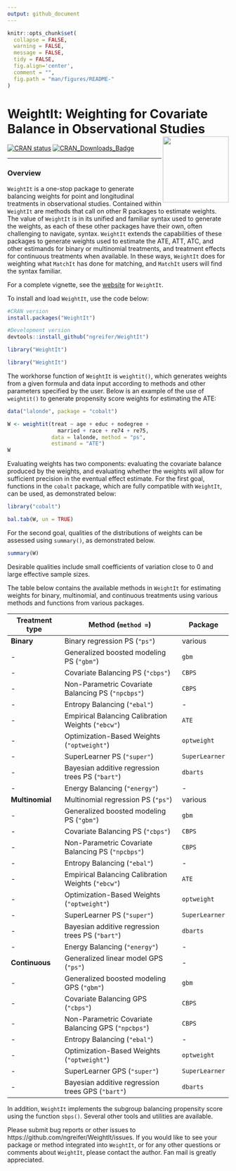 ```yaml
---
output: github_document
---
```


<!-- README.md is generated from README.Rmd. Please edit that file -->

```r
knitr::opts_chunk$set(
  collapse = FALSE,
  warning = FALSE,
  message = FALSE,
  tidy = FALSE,
  fig.align='center',
  comment = "",
  fig.path = "man/figures/README-"
)
```
# WeightIt: Weighting for Covariate Balance in Observational Studies <img src="man/figures/logo.png" align="right" width="150"/>

<!-- badges: start -->
[![CRAN status](https://www.r-pkg.org/badges/version/WeightIt)](https://CRAN.R-project.org/package=WeightIt)
[![CRAN_Downloads_Badge](https://cranlogs.r-pkg.org/badges/WeightIt?color=00622B)](https://cran.r-project.org/package=WeightIt)
<!-- badges: end -->

------
### Overview

`WeightIt` is a one-stop package to generate balancing weights for point and longitudinal treatments in observational studies. Contained within `WeightIt` are methods that call on other R packages to estimate weights. The value of `WeightIt` is in its unified and familiar syntax used to generate the weights, as each of these other packages have their own, often challenging to navigate, syntax. `WeightIt` extends the capabilities of these packages to generate weights used to estimate the ATE, ATT, ATC, and other estimands for binary or multinomial treatments, and treatment effects for continuous treatments when available. In these ways, `WeightIt` does for weighting what `MatchIt` has done for matching, and `MatchIt` users will find the syntax familiar.

For a complete vignette, see the [website](https://ngreifer.github.io/WeightIt/articles/WeightIt.html) for `WeightIt`.

To install and load `WeightIt`, use the code below:

```r
#CRAN version
install.packages("WeightIt")

#Development version
devtools::install_github("ngreifer/WeightIt")

library("WeightIt")
```
```r
library("WeightIt")
```

The workhorse function of `WeightIt` is `weightit()`, which generates weights from a given formula and data input according to methods and other parameters specified by the user. Below is an example of the use of `weightit()` to generate propensity score weights for estimating the ATE:

```r
data("lalonde", package = "cobalt")

W <- weightit(treat ~ age + educ + nodegree + 
                married + race + re74 + re75, 
              data = lalonde, method = "ps", 
              estimand = "ATE")
W
```

Evaluating weights has two components: evaluating the covariate balance produced by the weights, and evaluating whether the weights will allow for sufficient precision in the eventual effect estimate. For the first goal, functions in the `cobalt` package, which are fully compatible with `WeightIt`, can be used, as demonstrated below:

```r
library("cobalt")

bal.tab(W, un = TRUE)
```

For the second goal, qualities of the distributions of weights can be assessed using `summary()`, as demonstrated below.

```r
summary(W)
```

Desirable qualities include small coefficients of variation close to 0 and large effective sample sizes.

The table below contains the available methods in `WeightIt` for estimating weights for binary, multinomial, and continuous treatments using various methods and functions from various packages.
 
 Treatment type | Method (`method = `) | Package
 -------------- | -------------------- | --------
 **Binary** | Binary regression PS (`"ps"`) | various 
 - | Generalized boosted modeling PS (`"gbm"`) | `gbm`
 - | Covariate Balancing PS (`"cbps"`) | `CBPS`
 - | Non-Parametric Covariate Balancing PS (`"npcbps"`) | `CBPS`
 - | Entropy Balancing (`"ebal"`) | -
 - | Empirical Balancing Calibration Weights (`"ebcw"`) | `ATE`
 - | Optimization-Based Weights (`"optweight"`) | `optweight`
 - | SuperLearner PS (`"super"`) | `SuperLearner`
 - | Bayesian additive regression trees PS (`"bart"`) | `dbarts`
 - | Energy Balancing (`"energy"`) | -
 **Multinomial** | Multinomial regression PS (`"ps"`) | various
 - | Generalized boosted modeling PS (`"gbm"`) | `gbm`
 - | Covariate Balancing PS (`"cbps"`) | `CBPS`
 - | Non-Parametric Covariate Balancing PS (`"npcbps"`) | `CBPS`
 - | Entropy Balancing (`"ebal"`) | -
 - | Empirical Balancing Calibration Weights (`"ebcw"`) | `ATE`
 - | Optimization-Based Weights (`"optweight"`) | `optweight`
 - | SuperLearner PS (`"super"`) | `SuperLearner`
 - | Bayesian additive regression trees PS (`"bart"`) | `dbarts`
 - | Energy Balancing (`"energy"`) | -
 **Continuous** | Generalized linear model GPS (`"ps"`) | -
 - | Generalized boosted modeling GPS (`"gbm"`) | `gbm`
 - | Covariate Balancing GPS (`"cbps"`) | `CBPS`
 - | Non-Parametric Covariate Balancing GPS (`"npcbps"`) | `CBPS`
 - | Entropy Balancing (`"ebal"`) | -
 - | Optimization-Based Weights (`"optweight"`) | `optweight`
 - | SuperLearner GPS (`"super"`) | `SuperLearner`
 - | Bayesian additive regression trees GPS (`"bart"`) | `dbarts`

In addition, `WeightIt` implements the subgroup balancing propensity score using the function `sbps()`. Several other tools and utilities are available.

Please submit bug reports or other issues to https://github.com/ngreifer/WeightIt/issues. If you would like to see your package or method integrated into `WeightIt`, or for any other questions or comments about `WeightIt`, please contact the author. Fan mail is greatly appreciated.